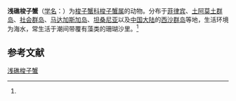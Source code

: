{{Speciesbox
| name = 浅礁梭子蟹
| status = 
| status_system = 
| image = 
| genus = Portunus
| species = iranjae
| authority = (Crosnier, 1962)<ref name='id11646'>{{cite web| url =http://www.bioinfo.cn/db05/BjdwSpecies.php?action=view&id=11646| title =浅礁梭子蟹| work =《中国动物物种编目数据库》| publisher =中国科学院微生物研究所| author =中国科学院动物研究所| accessdate =2009-04-28| deadurl =yes| archiveurl =https://web.archive.org/web/20160305034906/http://www.bioinfo.cn/db05/BjdwSpecies.php?action=view&id=11646| archivedate =2016-03-05}}</ref>
}}

'''浅礁梭子蟹'''（[[学名|学名]]：{{lang|la|''Portunus iranjae''}}）为[[梭子蟹科|梭子蟹科]][[梭子蟹属|梭子蟹属]]的动物。分布于[[菲律宾|菲律宾]]、[[土阿莫土群岛|土阿莫土群岛]]、[[社会群岛|社会群岛]]、[[马达加斯加岛|马达加斯加岛]]、[[坦桑尼亚|坦桑尼亚]]以及[[中国大陆|中国大陆]]的[[西沙群岛|西沙群岛]]等地，生活环境为海水，常生活于潮间带覆有藻类的珊瑚沙里。<ref name='id11646'/>

== 参考文献 ==
{{reflist}}

{{Wikispecies|Portunus iranjae}}
{{Taxonbar|from=Q14159865}}

[[Category:梭子蟹属|浅礁梭子蟹]]


{{螃蟹小作品}}